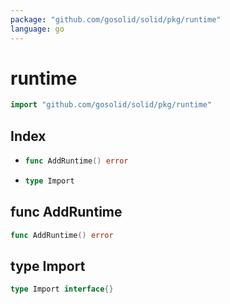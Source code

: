 ```yaml
---
package: "github.com/gosolid/solid/pkg/runtime"
language: go
---
```


# runtime

```go
import "github.com/gosolid/solid/pkg/runtime"
```

## Index

<ul>



<li parentName="ul"><a href="#AddRuntime">

```go
func AddRuntime() error
```

</a></li>

<li parentName="ul"><a href="#Import">

```go
type Import
```

</a><ul>
</ul></li>

</ul>

<a id="AddRuntime" />

## func AddRuntime

```go
func AddRuntime() error
```



<a id="Import"></a>

## type Import



```go
type Import interface{}
```

